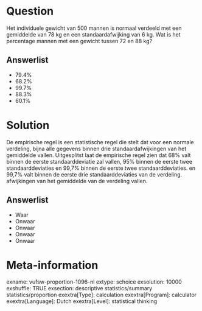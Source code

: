 Question
========
Het individuele gewicht van 500 mannen is normaal verdeeld met een gemiddelde van 78 kg en een standaardafwijking van 6 kg. Wat is het percentage mannen met een gewicht tussen 72 en 88 kg?

Answerlist
----------
* 79.4%
* 68.2%
* 99.7%
* 88.3%
* 60.1%

Solution
========

De empirische regel is een statistische regel die stelt dat voor een normale verdeling, bijna alle gegevens binnen drie standaardafwijkingen van het gemiddelde vallen. Uitgesplitst laat de empirische regel zien dat 68% valt binnen de eerste standaarddeviatie zal vallen, 95% binnen de eerste twee standaarddeviaties en 99,7% binnen de eerste twee standaarddeviaties. en 99,7% valt binnen de eerste drie standaarddeviaties van de verdeling. afwijkingen van het gemiddelde van de verdeling vallen.

Answerlist
----------
* Waar
* Onwaar
* Onwaar
* Onwaar
* Onwaar

Meta-information
================
exname: vufsw-proportion-1096-nl
extype: schoice
exsolution: 10000
exshuffle: TRUE
exsection: descriptive statistics/summary statistics/proportion
exextra[Type]: calculation
exextra[Program]: calculator
exextra[Language]: Dutch
exextra[Level]: statistical thinking

